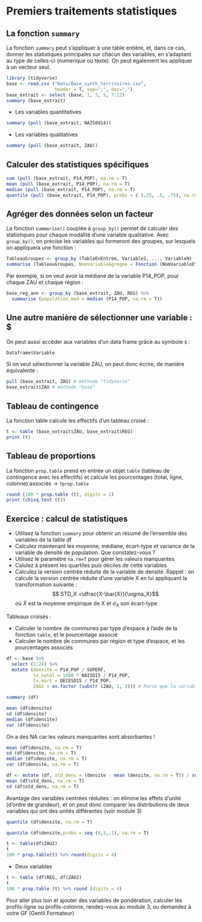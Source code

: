 # Premiers traitements statistiques



## La fonction `summary`

La fonction `summary` peut s'appliquer à une table entière, et, dans ce cas, donner les statistiques principales sur chacun des variables, en s'adaptant au type de celles-ci (numerique ou texte). On peut également les appliquer à un vecteur seul.

```r
library (tidyverse)
base <- read.csv ("Data/Base_synth_territoires.csv",
                  header = T, sep=";", dec=",")
base_extrait <- select (base, 1, 3, 5, 7:12)
summary (base_extrait)
```

- Les variables quantitatives
```r
summary (pull (base_extrait, NAIS0914))
```
- Les variables qualitatives
```r
summary (pull (base_extrait, ZAU))
```

## Calculer des statistiques spécifiques

```r
sum (pull (base_extrait, P14_POP), na.rm = T)
mean (pull (base_extrait, P14_POP), na.rm = T)
median (pull (base_extrait, P14_POP), na.rm = T)
quantile (pull (base_extrait, P14_POP), probs = c (.25, .5, .75), na.rm = T)

```

## Agréger des données selon un facteur

La fonction `summarise()` couplée à `group_by()` permet de calculer des statistiques pour chaque modalité d'une variable qualitative. Avec `group_by()`, on précise les variables qui formeront des groupes, sur lesquels on appliquera une fonction :
```r
TableauGroupes <- group_by (TableEnEntree, Variable1, ..., VariableN)
summarise (TableauGroupes, NomVariableAgregee = Fonction (NomVariableEtude))
```

Par exemple, si on veut avoir la médiane de la variable P14_POP, pour chaque ZAU et chaque région :
```r
base_reg_ann <- group_by (base_extrait, ZAU, REG) %>%
  summarise (population_med = median (P14_POP, na.rm = T))
```



## Une autre manière de sélectionner une variable : $
On peut aussi accéder aux variables d'un data frame grâce au symbole `$` :
```r
Dataframe$Variable
```

Si on veut sélectionner la variable ZAU, on peut donc écrire, de manière équivalente :
```r
pull (base_extrait, ZAU) # méthode "tidyverse"
base_extrait$ZAU # méthode "base"
```

## Tableau de contingence

La fonction table calcule les effectifs d'un tableau croisé :
```r
t <- table (base_extrait$ZAU, base_extrait$REG)
print (t)
```

## Tableau de proportions

La fonction `prop.table` prend en entrée un objet `table` (tableau de contingence avec les effectifs) et calcule les pourcentages (total, ligne, colonne) associés $\rightarrow$ `?prop.table`

```r
round (100 * prop.table (t), digits = 1)
print (chisq.test (t))
```

## Exercice : calcul de statistiques 

- Utilisez la fonction `summary` pour obtenir un résumé de l'ensemble des variables de la table df
- Calculez maintenant les moyenne, médiane, écart-type et variance de la variable de densité de population. Que constatez-vous ?
- Utilisez le paramètre `na.rm=T` pour gérer les valeurs manquantes
- Calulez à présent les quartiles puis déciles de cette variables
- Calculez la version centrée réduite de la variable de densité. Rappel : on calcule la version centrée réduite d'une variable X en lui appliquant la transformation suivante : $$ STD_X =\dfrac{X-\bar{X}}{\sigma_X}$$ où $\bar{X}$ est la moyenne empirique de X et $\sigma_X$ son écart-type

Tableaux croisés : 

- Calculer le nombre de communes par type d'espace à l'aide de la fonction `table`, et le pourcentage associé
- Calculer le nombre de communes par région et type d'espace, et les pourcentages associés


```r
df <- base %>% 
  select (1:24) %>% 
  mutate (densite = P14_POP / SUPERF,
          tx_natal = 1000 * NAISD15 / P14_POP,
          tx_mort = DECESD15 / P14_POP,
          ZAU2 = as.factor (substr (ZAU, 1, 3))) # Parce que la variable originale est trop longue et caractères bizarres

summary (df)
```


```r
mean (df$densite)
sd (df$densite)
median (df$densite)
var (df$densite)
```

On a des NA car les valeurs manquantes sont absorbantes !

```r
mean (df$densite, na.rm = T)
sd (df$densite, na.rm = T)
median (df$densite, na.rm = T)
var (df$densite, na.rm = T)
```


```r
df <- mutate (df, std_dens = (densite - mean (densite, na.rm = T)) / sd (densite, na.rm = T))
mean (df$std_dens, na.rm = T)
sd (df$std_dens, na.rm = T)
```
Avantage des variables centrées réduites : on élimine les effets d'unité (d'ordre de grandeur), et on peut donc comparer les distributions de deux variables qui ont des unités différentes (voir module 3)

```r
quantile (df$densite, na.rm = T)
```

```r
quantile (df$densite,probs = seq (0,1,.1), na.rm = T)
```

```r
t <- table(df$ZAU2)
t
100 * prop.table(t) %>% round(digits = 4)
```

- Deux variables
```r
t <- table (df$REG, df$ZAU2)
t
100 * prop.table (t) %>% round (digits = 4)
```

Pour aller plus loin et ajouter des variables de pondération, calculer les profils-ligne ou profils-colonne, rendez-vous au module 3, ou demandez à votre GF (Gentil Formateur)


